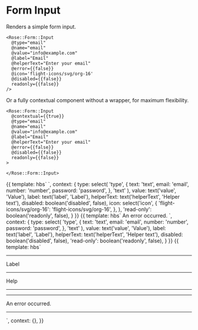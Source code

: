 
<Meta title="Rose|Form/Input" component="Form/Input" />

# Form Input

Renders a simple form input.

```htmlbars
<Rose::Form::Input
  @type="email"
  @name="email"
  @value="info@example.com"
  @label="Email"
  @helperText="Enter your email"
  @error={{false}}
  @icon='flight-icons/svg/org-16'
  @disabled={{false}}
  readonly={{false}}
/>
```

Or a fully contextual component without a wrapper, for maximum flexibility.

```htmlbars
<Rose::Form::Input
  @contextual={{true}}
  @type="email"
  @name="email"
  @value="info@example.com"
  @label="Email"
  @helperText="Enter your email"
  @error={{false}}
  @disabled={{false}}
  readonly={{false}}
>

</Rose::Form::Input>
```

<Preview>
  <Story name="Basic Field">{{
    template: hbs`
      <Rose::Form::Input
        @type={{type}}
        @name={{type}}
        @value={{value}}
        @label={{label}}
        @helperText={{helperText}}
        @error={{false}}
        @icon={{icon}}
        @disabled={{disabled}}
        readonly={{read-only}}
        />
    `,
    context: {
      type: select(
        'type',
        {
          text: 'text',
          email: 'email',
          number: 'number',
          password: 'password',
        },
        'text'
      ),
      value: text('value', 'Value'),
      label: text('label', 'Label'),
      helperText: text('helperText', 'Helper text'),
      disabled: boolean('disabled', false),
      icon: select('icon', {
          'flight-icons/svg/org-16': 'flight-icons/svg/org-16',
        },
      ),
      'read-only': boolean('readonly', false),
    }
  }}</Story>
</Preview>

<Preview>
  <Story name="Field with Errors">{{
    template: hbs`
      <Rose::Form::Input
        @type={{type}}
        @name={{type}}
        @value={{value}}
        @label={{label}}
        @helperText={{helperText}}
        @error={{true}}
        @disabled={{disabled}}
        readonly={{read-only}}
        as |field|
      >
        <field.errors as |errors|>
          <errors.message>An error occurred.</errors.message>
        </field.errors>
      </Rose::Form::Input>
    `,
    context: {
      type: select(
        'type',
        {
          text: 'text',
          email: 'email',
          number: 'number',
          password: 'password',
        },
        'text'
      ),
      value: text('value', 'Value'),
      label: text('label', 'Label'),
      helperText: text('helperText', 'Helper text'),
      disabled: boolean('disabled', false),
      'read-only': boolean('readonly', false),
    }
  }}</Story>
</Preview>

<Preview>
  <Story name="Fully Contextual Input">{{
    template: hbs`
      <Rose::Form::Input @value="Text" @error={{true}} @contextual={{true}} as |field|>
        <hr />
        <field.label>Label</field.label>
        <hr />
        <field.helperText>Help</field.helperText>
        <hr />
        <field.field />
        <hr />
        <field.errors as |errors|>
          <errors.message>An error occurred.</errors.message>
        </field.errors>
        <hr />
      </Rose::Form::Input>
    `,
    context: {},
  }}</Story>
</Preview>
